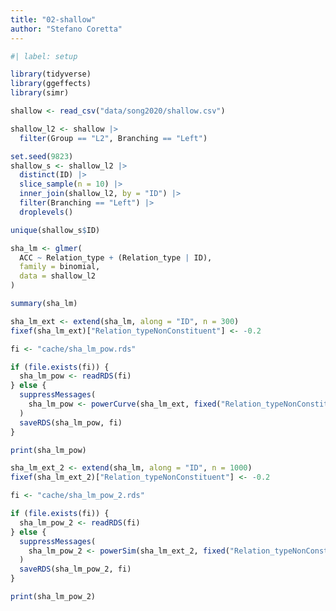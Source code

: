 ```yaml
---
title: "02-shallow"
author: "Stefano Coretta"
---
```


```r
#| label: setup

library(tidyverse)
library(ggeffects)
library(simr)
```

```r
shallow <- read_csv("data/song2020/shallow.csv")

shallow_l2 <- shallow |> 
  filter(Group == "L2", Branching == "Left")

set.seed(9823)
shallow_s <- shallow_l2 |> 
  distinct(ID) |> 
  slice_sample(n = 10) |> 
  inner_join(shallow_l2, by = "ID") |> 
  filter(Branching == "Left") |> 
  droplevels()

unique(shallow_s$ID)
```

```r
sha_lm <- glmer(
  ACC ~ Relation_type + (Relation_type | ID),
  family = binomial,
  data = shallow_l2
)

summary(sha_lm)
```

```r
sha_lm_ext <- extend(sha_lm, along = "ID", n = 300)
fixef(sha_lm_ext)["Relation_typeNonConstituent"] <- -0.2

fi <- "cache/sha_lm_pow.rds"

if (file.exists(fi)) {
  sha_lm_pow <- readRDS(fi)
} else {
  suppressMessages(
    sha_lm_pow <- powerCurve(sha_lm_ext, fixed("Relation_typeNonConstituent"), along = "ID")
  )
  saveRDS(sha_lm_pow, fi)
}
```

```r
print(sha_lm_pow)
```

```r
sha_lm_ext_2 <- extend(sha_lm, along = "ID", n = 1000)
fixef(sha_lm_ext_2)["Relation_typeNonConstituent"] <- -0.2

fi <- "cache/sha_lm_pow_2.rds"

if (file.exists(fi)) {
  sha_lm_pow_2 <- readRDS(fi)
} else {
  suppressMessages(
    sha_lm_pow_2 <- powerSim(sha_lm_ext_2, fixed("Relation_typeNonConstituent"))
  )
  saveRDS(sha_lm_pow_2, fi)
}
```

```r
print(sha_lm_pow_2)
```

